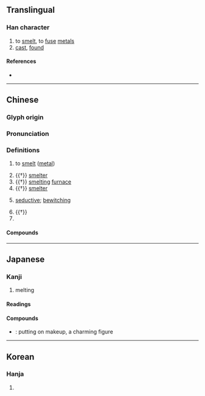 {{character info/new}}
==Translingual==

===Han character===
{{Han char|rn=15|rad=冫|as=05|sn=7|four=33160|canj=IMIR|ids=⿰冫台}}

# to [[smelt]], to [[fuse]] [[metal]]s
# [[cast]], [[found]]

====References====
* {{Han ref|kx=0131.310|dkj=01621|dj=0295.020|hdz=10296.070|uh=51B6|ud=20918|bh=A74D|bd=42829}}

----

==Chinese==
{{zh-forms}}

===Glyph origin===
{{Han etym}}

===Pronunciation===
{{zh-pron
|m=yě
|m-s=
|c=je5
|c-t=
|g=
|h=pfs=
|j=
|mb=iǎ
|md=
|mn=qz,tw,xm,zz:iá
|mn-t=
|w=
|x=
|mc=y
|oc=y
|cat=v,n,a,pn
}}

===Definitions===
{{zh-hanzi}}

# to [[smelt]] ([[metal]])
#: {{zh-x|冶煉|to smelt (metal)}}
#: {{zh-x|冶金|metallurgy}}
#: {{zh-x|陶冶|to make pottery and smelt metal; {{q|by extension}} to shape; to cultivate}}
# {{†}} [[smelter]] {{gloss|someone who [[cast]]s metal}}
# {{†}} [[smelting]] [[furnace]]
# {{†}} [[smelter]] {{gloss|a place where [[smelting]] or [[casting]] is done}}
# {{lb|zh|pejorative|of woman's look}} [[seductive]]; [[bewitching]]
#: {{zh-x|妖冶|seductive; bewitching}}
#: {{zh-x|冶容|to dress up seductively; seductive look}}
# {{†}} {{zh-alt-form|野}}
# {{surname|lang=zh}}

====Compounds====
{{zh-der|丰姿冶麗|佳冶|倡條冶葉|公冶|公冶長|冶坊|冶容|冶容誨淫|冶工|冶煉|冶父|冶葉倡條|冶蕩|冶豔|冶遊|冶金|大冶|大冶鐵礦|大冶鐵路|妖冶|姚冶|嬌冶|宋畫吳冶|容冶|弓冶|朝冶|歐冶子|歐冶鑄劍|舉止閑冶|良冶|融冶|豔冶|遊冶|鍊冶|鎔冶|鑪冶|陶冶|電冶}}

----

==Japanese==

===Kanji===
{{ja-kanji|grade=|rs=冫05}}

# melting

====Readings====
{{ja-readings
|goon=や
|kanon=や
|kun=い-る
}}

====Compounds====
{{der-top|Compounds}}
* {{ja-r|冶容|やよう}}: putting on makeup, a charming figure
{{der-bottom}}

----

==Korean==

===Hanja===
{{ko-hanja|hangeul=[[야]]|rv=ya|mr=ya}}

# {{defn|lang=ko|sort=冫05}}